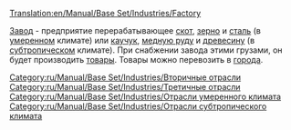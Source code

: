 [[Translation:en/Manual/Base Set/Industries/Factory]]


{{ru/Manual/Base Set/Industries/Промышленность| имя=Завод
| Изображение=en/Manual/Base Set/Industries/Factory.png
| Климат=[[ru/Manual/Климат#umerennyi|Умеренный]], [[ru/Manual/Климат#subtropicheskii|Субтропический]]
| Принимает=[[ru/Manual/Base Set/Cargos/Скот|скот]], [[ru/Manual/Base Set/Cargos/Зерно|зерно]], [[ru/Manual/Base Set/Cargos/Сталь|сталь]] (умеренный),<br/> [[ru/Manual/Base Set/Cargos/Каучук|каучук]], [[ru/Manual/Base Set/Cargos/Медная руда|медная руда]], [[ru/Manual/Base Set/Cargos/Древесина|древесина]] (субтропический)
| Производит=[[ru/Manual/Base Set/Cargos/Товары|товары]]
| Примечания=отсутствует в [[ru/Manual/Климат#subarkticheskii|субарктическом]] климате и [[ru/Manual/Климат#igrushechnyi-mir|игрушечном мире]]
}}

[[Category:ru/Manual/Base Set/Industries/Вторичные отрасли]]
[[Category:ru/Manual/Base Set/Industries/Третичные отрасли]]
[[Category:ru/Manual/Base Set/Industries/Отрасли умеренного климата]]
[[Category:ru/Manual/Base Set/Industries/Отрасли субтропического климата]]

[[ru/Manual/Base Set/Industries/Завод|Завод]] - предприятие перерабатывающее [[ru/Manual/Base Set/Cargos/Скот|скот]], [[ru/Manual/Base Set/Cargos/Зерно|зерно]] и [[ru/Manual/Base Set/Cargos/Сталь|сталь]] (в [[ru/Manual/Климат#umerennyi|умеренном]] климате) или [[ru/Manual/Base Set/Cargos/Каучук|каучук]], [[ru/Manual/Base Set/Cargos/Медная руда|медную руду]] и [[ru/Manual/Base Set/Cargos/Древесина|древесину]] (в [[ru/Manual/Климат#subtropicheskii|субтропическом]] климате). При снабжении завода этими грузами, он будет производить [[ru/Manual/Base Set/Cargos/Товары|товары]]. Товары можно перевозить в [[ru/Manual/Город|города]].

{{en/Navbox|navbar = off
|state = off      

|name  = Name 
|title = [[ru/Manual/Промышленность]] 

|group1 = [[ru/Manual/Климат]]
|list1  = {{en/Nowrap begin}} [[ru/Manual/Base Set/Industries/Банк]] {{en/·w}} [[ru/Manual/Base Set/Industries/Завод]] {{en/·w}} [[ru/Manual/Base Set/Industries/Лес]] {{en/·w}} [[ru/Manual/Base Set/Industries/Лесопилка]] {{en/·w}} [[ru/Manual/Base Set/Industries/Нефтезавод]] {{en/·w}} [[ru/Manual/Base Set/Industries/Нефтяная платформа]] {{en/·w}} [[ru/Manual/Base Set/Industries/Нефтяная скважина]] {{en/·w}} [[ru/Manual/Base Set/Industries/Сталелитейный завод]] {{en/·w}} [[ru/Manual/Base Set/Industries/Угольная шахта]] {{en/·w}} [[ru/Manual/Base Set/Industries/Ферма]] {{en/·w}} [[ru/Manual/Base Set/Industries/Шахта железной руды]] {{en/·w}} [[ru/Manual/Base Set/Industries/Электростанция]] {{en/Nowrap end}}

|group2 = [[ru/Manual/Климат]]
|list2  = {{en/Nowrap begin}} [[ru/Manual/Base Set/Industries/Банк]] {{en/·w}} [[ru/Manual/Base Set/Industries/Бумажная фабрика]] {{en/·w}} [[ru/Manual/Base Set/Industries/Золотая шахта]] {{en/·w}} [[ru/Manual/Base Set/Industries/Лес]] {{en/·w}} [[ru/Manual/Base Set/Industries/Нефтезавод]] {{en/·w}} [[ru/Manual/Base Set/Industries/Нефтяная скважина]] {{en/·w}} [[ru/Manual/Base Set/Industries/Пищевая фабрика]] {{en/·w}} [[ru/Manual/Base Set/Industries/Типография]] {{en/·w}} [[ru/Manual/Base Set/Industries/Угольная шахта]] {{en/·w}} [[ru/Manual/Base Set/Industries/Ферма]] {{en/·w}} [[ru/Manual/Base Set/Industries/Электростанция]] {{en/Nowrap end}}

|group3 = [[ru/Manual/Климат]]
|list3  = {{en/Nowrap begin}} [[ru/Manual/Base Set/Industries/Алмазные копи]] {{en/·w}} [[ru/Manual/Base Set/Industries/Банк]] {{en/·w}} [[ru/Manual/Base Set/Industries/Водонапорная башня]] {{en/·w}} [[ru/Manual/Base Set/Industries/Завод]] {{en/·w}} [[ru/Manual/Base Set/Industries/Лесопилка]] {{en/·w}} [[ru/Manual/Base Set/Industries/Насосная станция]] {{en/·w}} [[ru/Manual/Base Set/Industries/Нефтезавод]] {{en/·w}} [[ru/Manual/Base Set/Industries/Нефтяная скважина]] {{en/·w}} [[ru/Manual/Base Set/Industries/Пищевая фабрика]] {{en/·w}} [[ru/Manual/Base Set/Industries/Плантация гевеи]] {{en/·w}} [[ru/Manual/Base Set/Industries/Ферма]] {{en/·w}} [[ru/Manual/Base Set/Industries/Фруктовая плантация]] {{en/·w}} [[ru/Manual/Base Set/Industries/Шахта медной руды]] {{en/Nowrap end}}

|group4 = [[ru/Manual/Климат]]
|list4  = {{en/Nowrap begin}} [[ru/Manual/Base Set/Industries/Генератор пузырьков]] {{en/·w}} [[ru/Manual/Base Set/Industries/Завод газировки]] {{en/·w}} [[ru/Manual/Base Set/Industries/Завод игрушек]] {{en/·w}} [[ru/Manual/Base Set/Industries/Ирисовый карьер]] {{en/·w}} [[ru/Manual/Base Set/Industries/Колодцы колы]] {{en/·w}} [[ru/Manual/Base Set/Industries/Конфетная фабрика]] {{en/·w}} [[ru/Manual/Base Set/Industries/Лес сахарной ваты]] {{en/·w}} [[ru/Manual/Base Set/Industries/Магазин игрушек]] {{en/·w}} [[ru/Manual/Base Set/Industries/Сахарная шахта]] {{en/·w}} [[ru/Manual/Base Set/Industries/Ферма батареек]] {{en/·w}} [[ru/Manual/Base Set/Industries/Фонтаны пластика]] {{en/Nowrap end}}
}}
